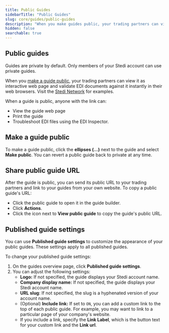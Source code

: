 ```yaml
---
title: Public Guides
sidebarTitle: "Public Guides"
slug: core/guides/public-guides
description: "When you make guides public, your trading partners can view them as interactive web pages and validate EDI documents against the guide instantly in their web browsers."
hidden: false
searchable: true
---
```


## Public guides

Guides are private by default. Only members of your Stedi account can use private guides.

When you [make a guide public](#make-a-guide-public), your trading partners can view it as interactive web page and validate EDI documents against it instantly in their web browsers. Visit the [Stedi Network](https://www.stedi.com/edi/network) for examples.

When a guide is public, anyone with the link can:

- View the guide web page
- Print the guide
- Troubleshoot EDI files using the EDI Inspector.

## Make a guide public

To make a guide public, click the **ellipses (...)** next to the guide and select **Make public**. You can revert a public guide back to private at any time.

## Share public guide URL

After the guide is public, you can send its public URL to your trading partners and link to your guides from your own website. To copy a public guide's URL:

- Click the public guide to open it in the guide builder.
- Click **Actions**.
- Click the icon next to **View public guide** to copy the guide's public URL.

## Published guide settings

You can use **Published guide settings** to customize the appearance of your public guides. These settings apply to all published guides.

To change your published guide settings:

1. On the guides overview page, click **Published guide settings**.
2. You can adjust the following settings:
   - **Logo:** If not specified, the guide displays your Stedi account name.
   - **Company display name:** If not specified, the guide displays your Stedi account name.
   - **URL slug**: If not specified, the slug is a hyphenated version of your account name.
   - (Optional) **Include link:** If set to `ON`, you can add a custom link to the top of each public guide. For example, you may want to link to a particular page of your company's website.
   - If you include a link, specify the **Link Label**, which is the button text for your custom link and the **Link url**.
